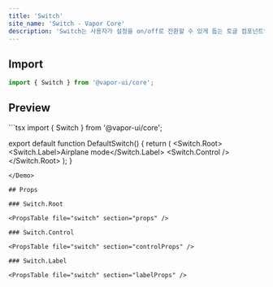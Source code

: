 ```yaml
---
title: 'Switch'
site_name: 'Switch - Vapor Core'
description: 'Switch는 사용자가 설정을 on/off로 전환할 수 있게 돕는 토글 컴포넌트입니다.'
---
```


## Import

```js
import { Switch } from '@vapor-ui/core';
```

## Preview

<Demo name="default-switch">
```tsx
import { Switch } from '@vapor-ui/core';

export default function DefaultSwitch() {
    return (
        <Switch.Root>
            <Switch.Label>Airplane mode</Switch.Label>
            <Switch.Control />
        </Switch.Root>
    );
}
```
</Demo>

## Props

### Switch.Root

<PropsTable file="switch" section="props" />

### Switch.Control

<PropsTable file="switch" section="controlProps" />

### Switch.Label

<PropsTable file="switch" section="labelProps" />
